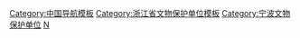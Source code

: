{{Navbox
|listclass = hlist
|name = 宁波浙江省文物保护单位
|title = [[浙江省文物保护单位#宁波市|宁波市境内的浙江省文物保护单位]]
|titlestyle =
|image =
|style = text-align:left;
|state = {{{state<includeonly>|collapsed</includeonly>}}}
|above =
|group1 = [[海曙区]]
|list1 =
* [[樟村四明山烈士墓]] 
* [[百梁桥]] 
* [[伏跗室]] 
* [[翁文灏故居]] 
* [[张苍水故居]]<sup>注1</sup> 
* [[灵桥]] 
* [[月湖清真寺]] 
* [[宁波鼓楼]] 
* [[中山广场 (宁波)|中山公园旧址]] 
* [[宁波市第二医院|华美医院旧址]] 
* [[朱陛墓]] 
* [[星光沈氏宗祠]] 
* [[十三洞桥]] 
* [[甬江女子中学|私立甬江女子中学旧址]] 
* [[宁波市人民大会堂]]
|group2 = [[江北区 (宁波市)|江北区]]
|list2 =
* [[朱贵祠]] 
* [[慈城古建筑群]] 
* [[江北岸近代建筑群]]（含[[浙海关旧址]]、[[宁波英国领事馆旧址|英国领事馆旧址]]、[[谢蘅窗旧宅|谢氏旧宅]]和[[宁波邮政局旧址]]） 
* [[彭山塔]] 
* [[姚江运河渡口群]] 
* [[中国通商银行宁波分行旧址]]
|group3 = [[北仑区]]
|list3 =
* [[总台山烽火台]] 
* [[小浃江碶闸群]] 
* [[张人亚故居]] 
* [[梅山盐场旧址]] 
* [[瑞庐]]
|group4 = [[镇海区 (宁波市)|镇海区]]
|list4 =
* [[后海塘]] 
* [[叶氏义庄]] 
* [[包玉刚故居]]
|group5 = [[鄞州区]]
|list5 =
* [[大革命时期宁波总工会旧址|宁波市总工会旧址]] 
* [[七塔寺|七塔禅寺]] 
* [[沙氏故居]]（含[[沙耆故居]]） 
* [[和丰纱厂旧址]] 
* [[童第周故居 (宁波)|童第周故居]] 
* [[周尧故居]] 
* [[大嵩所城|大嵩所城遗址]] 
* [[潘火桥蔡氏宗祠]]
|group6 = [[奉化区]]
|list6 =
* [[萧王庙]] 
* [[王任叔故居]]及[[王任叔墓|墓]] 
* [[名山后遗址]] 
* [[武岭中学|武岭学校旧址]] 
* [[总理纪念堂]]、[[中正图书馆旧址 (奉化)|中正图书馆旧址]] 
* [[王钫故居|王钫故居门楼及中堂]] 
* [[奉化县学旧址]] 
* [[青云孙氏宗祠]]（含藏书楼、议事厅） 
* [[爱日庐]] 
* [[葛竹王宅]]
|group7 = [[余姚市]]
|list7 =
* [[五桂楼]] 
* [[中天阁|王守仁讲学处]] 
* [[胡公岩摩崖石刻]] 
* [[大隐石宕遗址]] 
* [[泗门谢氏始祖祠堂]] 
* [[舜江楼]] 
* [[白云桥]] 
* [[马渚横河水利航运设施]] 
* [[孙子秀墓]] 
* [[成之庄]]
|group8 = [[慈溪市]]
|list8 =
* [[杨贤江故居]] 
* [[童家岙遗址]] 
* [[达蓬山摩崖石刻]] 
* [[双河堰]] 
* [[鸣鹤新五房]] 
* [[逍路沿徐氏旧宅]] 
* [[孙家境孙氏祠堂]] 
* [[吴锦堂故居]]和[[吴锦堂墓|墓]] 
* [[龙山抗日碉堡群]]
|group9 = [[宁海县]]
|list9 =
* [[宁海城隍庙|王锡桐起义遗址]] 
* [[柔石故居]] 
* [[西岙石拱桥]] 
* [[黄坛三堂]] 
* [[潘天寿故居 (宁海)|潘天寿故居]] 
* [[宁海石碾群]] 
* [[万年桥 (宁海)|万年桥]] 
* [[戊己桥]]
|group10 = [[象山县]]
|list10 = 
* [[爵溪街心戏亭]] 
* [[游仙寨]] 
* [[石浦城隍庙]] 
* [[金鸡山炮台]] 
* [[东门天后宫]] 
* [[公屿烽堠]] 
* [[大百丈岩画]] 
* [[淳熙井]] 
* [[“钟郝遗徽”石亭]] 
* [[陈汉章故居]]和[[陈汉章墓|墓]]
|group11 = 跨县市
|list11 = 
* [[宁波水利航运遗址碑]]<sup>注2</sup> 
* [[姚江水利航运设施及相关遗产群|姚江水利航运设施]]<sup>注3</sup>
|belowstyle= text-align: left;
|below = 注1. '''张苍水故居'''与位于[[杭州市]]的[[张煌言墓]]一同保护，文物保护单位名称为'''张煌言墓'''<br />注2. '''宁波水利航运遗址碑'''为海曙、鄞州、镇海共享<br />注3. '''姚江水利航运设施及相关遗产群'''为江北、余姚共享
}}<noinclude>
[[Category:中国导航模板]]
[[Category:浙江省文物保护单位模板]]
[[Category:宁波文物保护单位]]
[[Category:宁波模板|N]]
</noinclude>